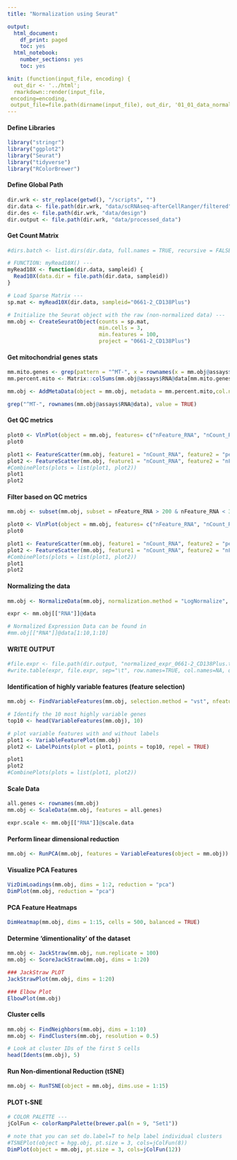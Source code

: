 ```yaml
---
title: "Normalization using Seurat"

output:
  html_document:
    df_print: paged
    toc: yes
  html_notebook:
    number_sections: yes
    toc: yes

knit: (function(input_file, encoding) {
  out_dir <- '../html';
  rmarkdown::render(input_file,
 encoding=encoding,
 output_file=file.path(dirname(input_file), out_dir, '01_01_data_normalization_seurat.html'))})
---
```



#### Define Libraries
```r
library("stringr")
library("ggplot2")
library("Seurat")
library("tidyverse")
library("RColorBrewer")
```

#### Define Global Path
```r
dir.wrk <- str_replace(getwd(), "/scripts", "")
dir.data <- file.path(dir.wrk, "data/scRNAseq-afterCellRanger/filtered")
dir.des <- file.path(dir.wrk, "data/design")
dir.output <- file.path(dir.wrk, "data/processed_data")
```


#### Get Count Matrix
```r
#dirs.batch <- list.dirs(dir.data, full.names = TRUE, recursive = FALSE)

# FUNCTION: myRead10X() ---
myRead10X <- function(dir.data, sampleid) {
  Read10X(data.dir = file.path(dir.data, sampleid))
}

# Load Sparse Matrix ---
sp.mat <- myRead10X(dir.data, sampleid="0661-2_CD138Plus")

# Initialize the Seurat object with the raw (non-normalized data) ---
mm.obj <- CreateSeuratObject(counts = sp.mat, 
                             min.cells = 3,
                             min.features = 100, 
                             project = "0661-2_CD138Plus")
```


#### Get mitochondrial genes stats
```r
mm.mito.genes <- grep(pattern = "^MT-", x = rownames(x = mm.obj@assays$RNA@data), value = TRUE)
mm.percent.mito <- Matrix::colSums(mm.obj@assays$RNA@data[mm.mito.genes, ]) / Matrix::colSums(mm.obj@assays$RNA@data)

mm.obj <- AddMetaData(object = mm.obj, metadata = mm.percent.mito,col.name = "percent.mito")

grep("^MT-", rownames(mm.obj@assays$RNA@data), value = TRUE)
```


#### Get QC metrics
```r
plot0 <- VlnPlot(object = mm.obj, features= c("nFeature_RNA", "nCount_RNA", "percent.mito"), cols=3)
plot0

plot1 <- FeatureScatter(mm.obj, feature1 = "nCount_RNA", feature2 = "percent.mito")
plot2 <- FeatureScatter(mm.obj, feature1 = "nCount_RNA", feature2 = "nFeature_RNA")
#CombinePlots(plots = list(plot1, plot2))
plot1
plot2
```



#### Filter based on QC metrics
```r
mm.obj <- subset(mm.obj, subset = nFeature_RNA > 200 & nFeature_RNA < 3500 & percent.mito < 0.1)

plot0 <- VlnPlot(object = mm.obj, features= c("nFeature_RNA", "nCount_RNA", "percent.mito"), cols=3)
plot0

plot1 <- FeatureScatter(mm.obj, feature1 = "nCount_RNA", feature2 = "percent.mito")
plot2 <- FeatureScatter(mm.obj, feature1 = "nCount_RNA", feature2 = "nFeature_RNA")
#CombinePlots(plots = list(plot1, plot2))
plot1
plot2
```


#### Normalizing the data
```r
mm.obj <- NormalizeData(mm.obj, normalization.method = "LogNormalize", scale.factor = 10000)

expr <- mm.obj[["RNA"]]@data

# Normalized Expression Data can be found in 
#mm.obj[["RNA"]]@data[1:10,1:10]
```

#### WRITE OUTPUT 
```r
#file.expr <- file.path(dir.output, "normalized_expr_0661-2_CD138Plus.tsv")
#write.table(expr, file.expr, sep="\t", row.names=TRUE, col.names=NA, quote=FALSE)
```


#### Identification of highly variable features (feature selection)
```r
mm.obj <- FindVariableFeatures(mm.obj, selection.method = "vst", nfeatures = 2000)

# Identify the 10 most highly variable genes
top10 <- head(VariableFeatures(mm.obj), 10)

# plot variable features with and without labels
plot1 <- VariableFeaturePlot(mm.obj)
plot2 <- LabelPoints(plot = plot1, points = top10, repel = TRUE)

plot1
plot2
#CombinePlots(plots = list(plot1, plot2))
```


#### Scale Data 
```r
all.genes <- rownames(mm.obj)
mm.obj <- ScaleData(mm.obj, features = all.genes)

expr.scale <- mm.obj[["RNA"]]@scale.data
```

#### Perform linear dimensional reduction
```r
mm.obj <- RunPCA(mm.obj, features = VariableFeatures(object = mm.obj))
```

#### Visualize PCA Features
```r
VizDimLoadings(mm.obj, dims = 1:2, reduction = "pca")
DimPlot(mm.obj, reduction = "pca")
```

#### PCA Feature Heatmaps
```r
DimHeatmap(mm.obj, dims = 1:15, cells = 500, balanced = TRUE)
```

#### Determine 'dimentionality' of the dataset
```r
mm.obj <- JackStraw(mm.obj, num.replicate = 100)
mm.obj <- ScoreJackStraw(mm.obj, dims = 1:20)

### JackStraw PLOT
JackStrawPlot(mm.obj, dims = 1:20)

### Elbow Plot
ElbowPlot(mm.obj)
```



#### Cluster cells
```r
mm.obj <- FindNeighbors(mm.obj, dims = 1:10)
mm.obj <- FindClusters(mm.obj, resolution = 0.5)

# Look at cluster IDs of the first 5 cells
head(Idents(mm.obj), 5)
```


#### Run Non-dimentional Reduction (tSNE)
```r
mm.obj <- RunTSNE(object = mm.obj, dims.use = 1:15)
```

#### PLOT t-SNE
```r
# COLOR PALETTE ---
jColFun <- colorRampPalette(brewer.pal(n = 9, "Set1"))

# note that you can set do.label=T to help label individual clusters
#TSNEPlot(object = hgg.obj, pt.size = 3, cols=jColFun(8))
DimPlot(object = mm.obj, pt.size = 3, cols=jColFun(12))
```
